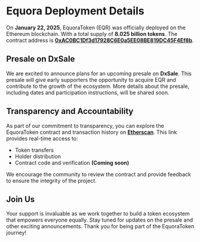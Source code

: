 # Equora Deployment Details

On **January 22, 2025**, EquoraToken (EQR) was officially deployed on the Ethereum blockchain. With a total supply of **8.025 billion tokens**. The contract address is **[0xAC0BC1Df3d17928C6E0a5EE08BE819DC45F4Ef8b](https://etherscan.io/token/0xAC0BC1Df3d17928C6E0a5EE08BE819DC45F4Ef8b)**.

## Presale on DxSale

We are excited to announce plans for an upcoming presale on **DxSale**. This presale will give early supporters the opportunity to acquire EQR and contribute to the growth of the ecosystem. More details about the presale, including dates and participation instructions, will be shared soon.

## Transparency and Accountability

As part of our commitment to transparency, you can explore the EquoraToken contract and transaction history on **[Etherscan](https://etherscan.io/token/0xAC0BC1Df3d17928C6E0a5EE08BE819DC45F4Ef8b)**. This link provides real-time access to:

- Token transfers
- Holder distribution
- Contract code and verification **(Coming soon)**

We encourage the community to review the contract and provide feedback to ensure the integrity of the project.

## Join Us

Your support is invaluable as we work together to build a token ecosystem that empowers everyone equally. Stay tuned for updates on the presale and other exciting announcements. Thank you for being part of the EquoraToken journey!
